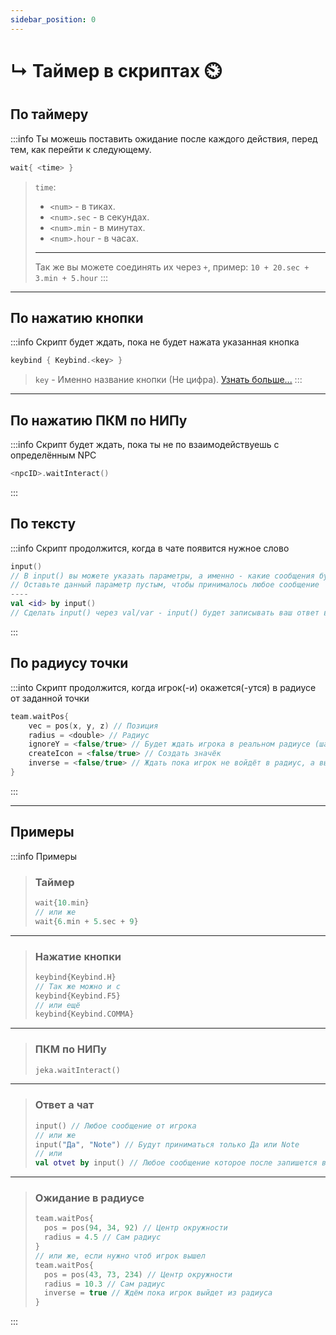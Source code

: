 ```yaml
---
sidebar_position: 0
---
```


# ↳ Таймер в скриптах ⏲️

## По таймеру

:::info Ты можешь поставить ожидание после каждого действия, перед тем, как перейти к следующему.
```kts
wait{ <time> }
```
> `time`:
> - `<num>` - в тиках.
> - `<num>.sec` - в секундах.
> - `<num>.min` - в минутах.
> - `<num>.hour` - в часах.
> ---
> Так же вы можете соединять их через `+`, пример: `10 + 20.sec + 3.min + 5.hour`
:::

---

## По нажатию кнопки

:::info Скрипт будет ждать, пока не будет нажата указанная кнопка
```kts
keybind { Keybind.<key> }
```
> `key` - Именно название кнопки (Не цифра). [Узнать больше...](https://github.com/HollowHorizon/HollowEngine/blob/1.19.2/src/main/java/ru/hollowhorizon/hollowengine/common/util/Keybind.kt)
:::

---

## По нажатию ПКМ по НИПу

:::info Скрипт будет ждать, пока ты не по взаимодействуешь с определённым NPC
```kts
<npcID>.waitInteract()
```
:::

## По тексту

:::info Скрипт продолжится, когда в чате появится нужное слово
```kts
input()
// В input() вы можете указать параметры, а именно - какие сообщения будут приняты -> input("Да", "Нет")
// Оставьте данный параметр пустым, чтобы принималось любое сообщение
----
val <id> by input()
// Сделать input() через val/var - input() будет записывать ваш ответ в переменную <id> и после вы можете использовать его
```
:::

## По радиусу точки

:::into Скрипт продолжится, когда игрок(-и) окажется(-утся) в радиусе от заданной точки
```kts
team.waitPos{
    vec = pos(x, y, z) // Позиция
    radius = <double> // Радиус
    ignoreY = <false/true> // Будет ждать игрока в реальном радиусе (шар), чем в плоском (цилиндр)
    createIcon = <false/true> // Создать значёк
    inverse = <false/true> // Ждать пока игрок не войдёт в радиус, а выйдет из него
}
```
:::

---
## Примеры
:::info Примеры
> ### Таймер
> ```kts
> wait{10.min}
> // или же
> wait{6.min + 5.sec + 9}
> ```
---
> ### Нажатие кнопки
> ```kts
> keybind{Keybind.H}
> // Так же можно и с
> keybind{Keybind.F5}
> // или ещё
> keybind{Keybind.COMMA}
> ```
---
> ### ПКМ по НИПу
> ```kts
> jeka.waitInteract()
> ```
---
> ### Ответ а чат
> ```kts
> input() // Любое сообщение от игрока
> // или же
> input("Да", "Note") // Будут приниматься только Да или Note
> // или
> val otvet by input() // Любое сообщение которое после запишется в переменную для дальнейшего использования
> ```
---
> ### Ожидание в радиусе
> ```kts
> team.waitPos{
>   pos = pos(94, 34, 92) // Центр окружности
>   radius = 4.5 // Сам радиус
> }
> // или же, если нужно чтоб игрок вышел
> team.waitPos{
>   pos = pos(43, 73, 234) // Центр окружности
>   radius = 10.3 // Сам радиус
>   inverse = true // Ждём пока игрок выйдет из радиуса
> }
> ```
:::
